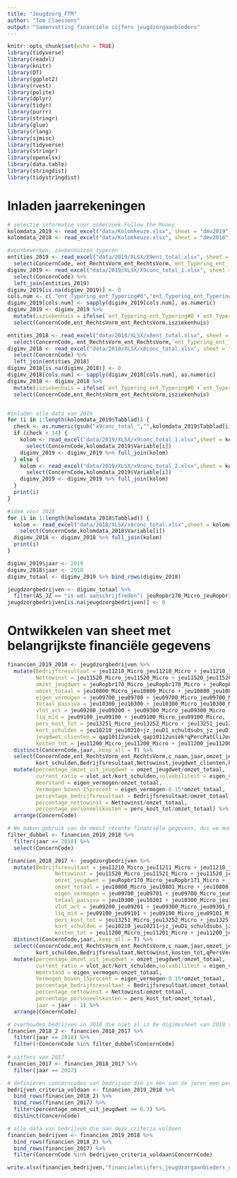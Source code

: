 ---
title: "Jeugdzorg_FTM"
author: "Tom Claessens"
output: "Samenvatting financiële cijfers jeugdzorgaanbieders"
---

```{r setup, include=FALSE}
knitr::opts_chunk$set(echo = TRUE)
library(tidyverse)
library(readxl)
library(knitr)
library(DT)
library(ggplot2)
library(rvest)   
library(polite)  
library(dplyr)   
library(tidyr)   
library(purrr)   
library(stringr) 
library(glue)    
library(rlang)   
library(sjmisc)
library(tidyverse)
library(stringr)
library(openxlsx)
library(data.table)
library(stringdist)
library(tidystringdist)
```

# Inladen jaarrekeningen

```{r cars}
# selectie informatie voor onderzoek Follow the Money
kolomdata_2019 <- read_excel("data/Kolomkeuze.xlsx", sheet = "dmv2019")
kolomdata_2018 <- read_excel("data/Kolomkeuze.xlsx", sheet = "dmv2018")

#voorbewerken, ziekenhuizen typeren
entities_2019 <- read_excel("data/2019/XLSX/X9ent_total.xlsx", sheet = "x9ent_total_1") %>%
  select(ConcernCode, ent_RechtsVorm_ent_RechtsVorm,`ent_Typering_ent_Typering#0`,`ent_Typering_ent_Typering#2`,`ent_Typering_ent_Typering#3`) 
digimv_2019 <- read_excel("data/2019/XLSX/X9conc_total_1.xlsx", sheet = "x9conc_total_1") %>%
  select(ConcernCode) %>% 
  left_join(entities_2019)
digimv_2019[is.na(digimv_2019)] <- 0
cols.num <- c( "ent_Typering_ent_Typering#0","ent_Typering_ent_Typering#2","ent_Typering_ent_Typering#3")
digimv_2019[cols.num] <- sapply(digimv_2019[cols.num], as.numeric)
digimv_2019 <- digimv_2019 %>%
  mutate(isziekenhuis = ifelse(`ent_Typering_ent_Typering#0`+`ent_Typering_ent_Typering#2`+`ent_Typering_ent_Typering#3`>0,1,0)) %>%
  select(ConcernCode,ent_RechtsVorm_ent_RechtsVorm,isziekenhuis)

entities_2018 <- read_excel("data/2018/XLSX/x8ent_total.xlsx", sheet = "x8ent_total_1") %>%
  select(ConcernCode, ent_RechtsVorm_ent_RechtsVorm,`ent_Typering_ent_Typering#0`,`ent_Typering_ent_Typering#2`,`ent_Typering_ent_Typering#3`)
digimv_2018 <- read_excel("data/2018/XLSX/x8conc_total.xlsx", sheet = "x8conc_total_1") %>%
  select(ConcernCode) %>% 
  left_join(entities_2018)
digimv_2018[is.na(digimv_2018)] <- 0
digimv_2018[cols.num] <- sapply(digimv_2018[cols.num], as.numeric)
digimv_2018 <- digimv_2018 %>%
  mutate(isziekenhuis = ifelse(`ent_Typering_ent_Typering#0`+`ent_Typering_ent_Typering#2`+`ent_Typering_ent_Typering#3`>0,1,0)) %>%
  select(ConcernCode,ent_RechtsVorm_ent_RechtsVorm,isziekenhuis)


#inladen alle data van 2019
for (i in 1:length(kolomdata_2019$Tabblad)) {
  check <- as.numeric(gsub("x9conc_total_","",kolomdata_2019$Tabblad[i]))
  if (check < 14) {
    kolom <- read_excel("data/2019/XLSX/x9conc_total_1.xlsx",sheet = kolomdata_2019$Tabblad[i]) %>% 
      select(ConcernCode,kolomdata_2019$Variable[i])
    digimv_2019 <- digimv_2019 %>% full_join(kolom)
  } else {
    kolom <- read_excel("data/2019/XLSX/x9conc_total_2.xlsx",sheet = kolomdata_2019$Tabblad[i]) %>% 
      select(ConcernCode,kolomdata_2019$Variable[i])
    digimv_2019 <- digimv_2019 %>% full_join(kolom)
  }
  print(i)
}

#idem voor 2018
for (i in 1:length(kolomdata_2018$Tabblad)) {
  kolom <- read_excel("data/2018/XLSX/x8conc_total.xlsx",sheet = kolomdata_2018$Tabblad[i]) %>% 
    select(ConcernCode,kolomdata_2018$Variable[i])
  digimv_2018 <- digimv_2018 %>% full_join(kolom)
  print(i)
}

digimv_2019$jaar <- 2019
digimv_2018$jaar <- 2018
digimv_totaal <- digimv_2019 %>% bind_rows(digimv_2018)

jeugdzorgbedrijven <- digimv_totaal %>% 
  filter(AS_JZ == "is wel aanschrijfreden"| jeuRopbr170_Micro_jeuRopbr170_Micro != 0| jeuRopbr170_Micro_jeuRopbr171_Micro != 0| jeuRopbr_30_jeuRopbr_301 != 0| jeuRopbr_30_jeuRopbr_302 != 0)
jeugdzorgbedrijven[is.na(jeugdzorgbedrijven)] <- 0

```

# Ontwikkelen van sheet met belangrijkste financiële gegevens

```{r pressure, echo=FALSE}
financien_2019_2018 <- jeugdzorgbedrijven %>%
  mutate(Bedrijfsresultaat = jeu11210_Micro_jeu11210_Micro + jeu11210_jeu11210,
         Nettowinst = jeu11520_Micro_jeu11520_Micro + jeu11520_jeu11520,
         omzet_jeugdwet = jeuRopbr170_Micro_jeuRopbr170_Micro + jeuRopbr_30_jeuRopbr_301,
         omzet_totaal = jeu10800_Micro_jeu10800_Micro + jeu10800_jeu10800,
         eigen_vermogen = jeu09700_jeu09700 + jeu09700_Micro_jeu09700_Micro,
         totaal_passiva = jeu10300_jeu10300 + jeu10300_Micro_jeu10300_Micro,
         vlot_act = jeu09200_jeu09200 + jeu09300_Micro_jeu09300_Micro - jeu08300_Micro_jeu08300_Micro,
         liq_mid = jeu09100_jeu09100 + jeu09100_Micro_jeu09100_Micro,
         pers_kost_tot = jeu13251_Micro_jeu13252_Micro + jeu13251_jeu13251,
         kort_schulden = jeu10210_jeu10210+jz_jeuD1_schuldsubs_jz_jeuD1_schuldsubs+jeu10200_schuldover_jeu10200_schuldover,
         jeugdwet_clienten = qap10112uniek_qap10112uniek*qPercPatCliJeugdwet_qPercPatCliJeugdwet/100,
         kosten_tot = jeu11200_Micro_jeu11200_Micro + jeu11200_jeu11200) %>%
  distinct(ConcernCode,jaar,.keep_all = T) %>%
  select(ConcernCode,ent_RechtsVorm_ent_RechtsVorm,c_naam,jaar,omzet_jeugdwet,omzet_totaal,eigen_vermogen,totaal_passiva,vlot_act,liq_mid,pers_kost_tot,
         kort_schulden,Bedrijfsresultaat,Nettowinst,jeugdwet_clienten,kosten_tot,qPersVerloopTot_InstroomFte,qPersVerloopTot_UitstroomFte,qPersTotTot_AantalFte) %>%
  mutate(percentage_omzet_uit_jeugdwet = omzet_jeugdwet/omzet_totaal,
         current_ratio = vlot_act/kort_schulden,solvabiliteit = eigen_vermogen/totaal_passiva,
         Weerstand = eigen_vermogen/omzet_totaal,
         Vermogen_boven_15procent = eigen_vermogen-0.15*omzet_totaal,
         percentage_bedrijfsresultaat = Bedrijfsresultaat/omzet_totaal,
         percentage_nettowinst = Nettowinst/omzet_totaal,
         percentage_personeelskosten = pers_kost_tot/omzet_totaal) %>%
  arrange(ConcernCode)

# We maken gebruik van de meest recente financiële gegevens, dus we moeten de concerncodes die in 2019 staan opgegeven niet meenemen uit de jaarverantwoording zorg sheet van 2018
filter_dubbel <- financien_2019_2018 %>%
  filter(jaar == 2018) %>%
  select(ConcernCode)

financien_2018_2017 <- jeugdzorgbedrijven %>%
  mutate(Bedrijfsresultaat = jeu11210_Micro_jeu11211_Micro + jeu11210_jeu11211,
               Nettowinst = jeu11520_Micro_jeu11521_Micro + jeu11520_jeu11521,
               omzet_jeugdwet = jeuRopbr170_Micro_jeuRopbr171_Micro + jeuRopbr_30_jeuRopbr_302,
               omzet_totaal = jeu10800_Micro_jeu10801_Micro + jeu10800_jeu10801,
               eigen_vermogen = jeu09700_jeu09701 + jeu09700_Micro_jeu09701_Micro,
               totaal_passiva = jeu10300_jeu10301 + jeu10300_Micro_jeu10301_Micro,
               vlot_act = jeu09200_jeu09201 + jeu09300_Micro_jeu09301_Micro - jeu08300_Micro_jeu08301_Micro,
               liq_mid = jeu09100_jeu09101 + jeu09100_Micro_jeu09101_Micro,
               pers_kost_tot = jeu13251_Micro_jeu13252_Micro + jeu13251_jeu13252,
               kort_schulden = jeu10210_jeu10211+jz_jeuD1_schuldsubs_jz_jeuD1_schuldsubs_2+jeu10200_schuldover_jeu10200_schuldover_1,
               kosten_tot = jeu11200_Micro_jeu11201_Micro + jeu11200_jeu11201) %>%
  distinct(ConcernCode,jaar,.keep_all = T) %>%
  select(ConcernCode,ent_RechtsVorm_ent_RechtsVorm,c_naam,jaar,omzet_jeugdwet,omzet_totaal,eigen_vermogen,totaal_passiva,vlot_act,liq_mid,pers_kost_tot,
         kort_schulden,Bedrijfsresultaat,Nettowinst,kosten_tot,qPersVerloopTot_InstroomFte,qPersVerloopTot_UitstroomFte,qPersTotTot_AantalFte) %>%
  mutate(percentage_omzet_uit_jeugdwet = omzet_jeugdwet/omzet_totaal,
         current_ratio = vlot_act/kort_schulden,solvabiliteit = eigen_vermogen/totaal_passiva,
         Weerstand = eigen_vermogen/omzet_totaal,
         Vermogen_boven_15procent = eigen_vermogen-0.15*omzet_totaal,
         percentage_bedrijfsresultaat = Bedrijfsresultaat/omzet_totaal,
         percentage_nettowinst = Nettowinst/omzet_totaal,
         percentage_personeelskosten = pers_kost_tot/omzet_totaal,
         jaar = jaar - 1) %>%
  arrange(ConcernCode) 

# overhouden bedrijven in 2018 die niet al in de digimvsheet van 2019 staan
financien_2018_2 <- financien_2018_2017 %>%
  filter(jaar == 2018) %>%
  filter(!ConcernCode %in% filter_dubbel$ConcernCode)
  
# cijfers van 2017
financien_2017 <- financien_2018_2017 %>%
  filter(jaar == 2017)

# definieren concerncodes van bedrijven die in één van de jaren een percentage omzet uit jeugdwet van boven de 30% hebben
bedrijven_criteria_voldaan <- financien_2019_2018 %>%
  bind_rows(financien_2018_2) %>%
  bind_rows(financien_2017) %>%
  filter(percentage_omzet_uit_jeugdwet >= 0.3) %>%
  distinct(ConcernCode)

# alle data van bedrijven die aan deze criteria voldoen
financien_bedrijven <- financien_2019_2018 %>%
  bind_rows(financien_2018_2) %>%
  bind_rows(financien_2017) %>%
  filter(ConcernCode %in% bedrijven_criteria_voldaan$ConcernCode)

write.xlsx(financien_bedrijven,"financielecijfers_jeugdzorgaanbieders_onderzoek_ftm.xlsx")
```

